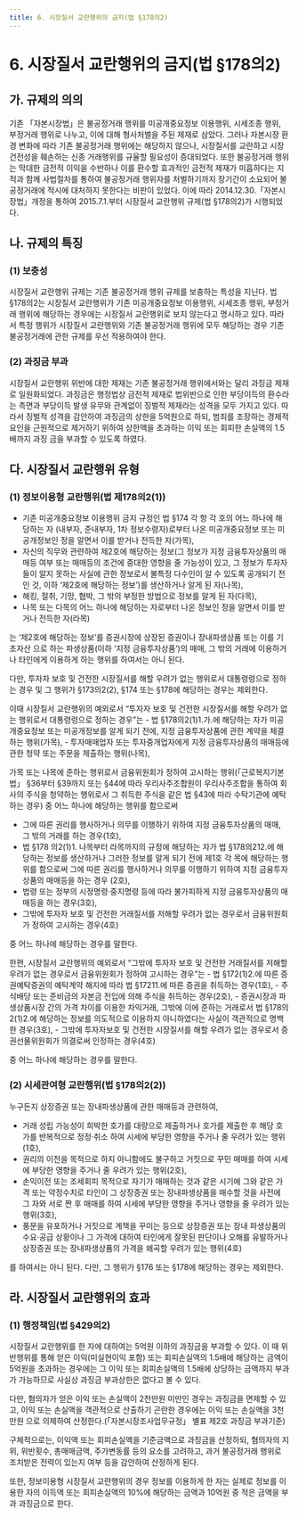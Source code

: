 ```yaml
---
title: 6. 시장질서 교란행위의 금지(법 §178의2)
---
```


# 6. 시장질서 교란행위의 금지(법 §178의2)

## 가. 규제의 의의
기존 「자본시장법」은 불공정거래 행위를 미공개중요정보 이용행위, 시세조종 행위, 부정거래 행위로 나누고, 이에 대해 형사처벌을 주된 제재로 삼았다. 그러나 자본시장 환경 변화에 따라 기존 불공정거래 행위에는 해당하지 않으나, 시장질서를 교란하고 시장건전성을 훼손하는 신종 거래행위를 규율할 필요성이 증대되었다. 또한 불공정거래 행위는 막대한 금전적 이익을 수반하나 이를 환수할 효과적인 금전적 제재가 미흡하다는 지적과 함께 사법절차를 통하여 불공정거래 행위자를 처벌하기까지 장기간이 소요되어 불공정거래에 적시에 대처하지 못한다는 비판이 있었다. 이에 따라 2014.12.30.「자본시장법」개정을 통하여 2015.7.1.부터 시장질서 교란행위 규제(법 §178의2)가 시행되었다.


## 나. 규제의 특징
### (1) 보충성
시장질서 교란행위 규제는 기존 불공정거래 행위 규제를 보충하는 특성을 지닌다. 법 §178의2는 시장질서 교란행위가 기존 미공개중요정보 이용행위, 시세조종 행위, 부정거래 행위에 해당하는 경우에는 시장질서 교란행위로 보지 않는다고 명시하고 있다. 따라서 특정 행위가 시장질서 교란행위와 기존 불공정거래 행위에 모두 해당하는 경우 기존 불공정거래에 관한 규제를 우선 적용하여야 한다.
### (2) 과징금 부과
시장질서 교란행위 위반에 대한 제재는 기존 불공정거래 행위에서와는 달리 과징금 제재로 일원화되었다. 과징금은 행정법상 금전적 제재로 법위반으로 인한 부당이득의 환수라는 측면과 부당이득 발생 유무와 관계없이 징벌적 제재라는 성격을 모두 가지고 있다. 따라서 징벌적 성격을 감안하여 과징금의 상한을 5억원으로 하되, 범죄를 조장하는 경제적 요인을 근원적으로 제거하기 위하여 상한액을 초과하는 이익 또는 회피한 손실액의 1.5배까지 과징 금을 부과할 수 있도록 하였다.

## 다. 시장질서 교란행위 유형
### (1) 정보이용형 교란행위(법 제178의2(1))
- 기존 미공개중요정보 이용행위 금지 규정인 법 §174 각 항 각 호의 어느 하나에 해당하는 자 (내부자, 준내부자, 1차 정보수령자)로부터 나온 미공개중요정보 또는 미공개정보인 정을 알면서 이를 받거나 전득한 자(가목),
- 자신의 직무와 관련하여 제2호에 해당하는 정보(그 정보가 지정 금융투자상품의 매매등 여부 또는 매매등의 조건에 중대한 영향을 줄 가능성이 있고, 그 정보가 투자자들이 알지 못하는 사실에 관한 정보로서 불특정 다수인이 알 수 있도록 공개되기 전인 것, 이하 ‘제2호에 해당하는 정보’)를 생산하거나 알게 된 자(나목),
- 해킹, 절취, 기망, 협박, 그 밖의 부정한 방법으로 정보를 알게 된 자(다목),
- 나목 또는 다목의 어느 하나에 해당하는 자로부터 나온 정보인 정을 알면서 이를 받거나 전득한 자(라목)

는 ‘제2호에 해당하는 정보’를 증권시장에 상장된 증권이나 장내파생상품 또는 이를 기초자산 으로 하는 파생상품(이하 ‘지정 금융투자상품’)의 매매, 그 밖의 거래에 이용하거나 타인에게 이용하게 하는 행위를 하여서는 아니 된다.

다만, 투자자 보호 및 건전한 시장질서를 해할 우려가 없는 행위로서 대통령령으로 정하는 경우 및 그 행위가 §173의2(2), §174 또는 §178에 해당하는 경우는 제외한다.

<Accordion  activeIndex={[]}>
<AccordionTab header="투자자 보호 및 건전한 시장질서를 해할 우려가 없는 행위로서 대통령령으로 정하는 경우">
  이때 시장질서 교란행위의 예외로서 “투자자 보호 및 건전한 시장질서를 해할 우려가 없는 행위로서 대통령령으로 정하는 경우”는
  - 법 §178의2(1)1.가.에 해당하는 자가 미공개중요정보 또는 미공개정보를 알게 되기 전에, 지정 금융투자상품에 관한 계약을 체결하는 행위(가목),
  - 투자매매업자 또는 투자중개업자에게 지정 금융투자상품의 매매등에 관한 청약 또는 주문을 제출하는 행위(나목),

  가목 또는 나목에 준하는 행위로서 금융위원회가 정하여 고시하는 행위(「근로복지기본법」 §36부터 §39까지 또는 §44에 따라 우리사주조합원이 우리사주조합을 통하여 회사의 주식을 청약하는 행위로서 그 취득한 주식을 같은 법 §43에 따라 수탁기관에 예탁하는 경우) 중 어느 하나에 해당하는 행위를 함으로써
  - 그에 따른 권리를 행사하거나 의무를 이행하기 위하여 지정 금융투자상품의 매매, 그 밖의 거래를 하는 경우(1호),
  - 법 §178 의2(1)1. 나목부터 라목까지의 규정에 해당하는 자가 법 §178의212.에 해당하는 정보를 생산하거나 그러한 정보를 알게 되기 전에 제1호 각 목에 해당하는 행위를 함으로써 그에 따른 권리를 행사하거나 의무를 이행하기 위하여 지정 금융투자상품의 매매등을 하는 경우 (2호),
  - 법령 또는 정부의 시정명령·중지명령 등에 따라 불가피하게 지정 금융투자상품의 매매등을 하는 경우(3호),
  - 그밖에 투자자 보호 및 건전한 거래질서를 저해할 우려가 없는 경우로서 금융위원회가 정하여 고시하는 경우(4호)

  중 어느 하나에 해당하는 경우를 말한다.

</AccordionTab>
<AccordionTab header="그밖에 투자자 보호 및 건전한 거래질서를 저해할 우려가 없는 경우로서 금융위원회가 정하여 고시하는 경우">
  한편, 시장질서 교란행위의 예외로서 “그밖에 투자자 보호 및 건전한 거래질서를 저해할 우려가 없는 경우로서 금융위원회가 정하여 고시하는 경우”는
  - 법 §172(1)2.에 따른 증권예탁증권의 예탁계약 해지에 따라 법 §17211.에 따른 증권을 취득하는 경우(1호),
  - 주식배당 또는 준비금의 자본금 전입에 의해 주식을 취득하는 경우(2호),
  - 증권시장과 파생상품시장 간의 가격 차이를 이용한 차익거래, 그밖에 이에 준하는 거래로서 법 §178의2(1)2.에 해당하는 정보를 의도적으로 이용하지 아니하였다는 사실이 객관적으로 명백한 경우(3호),
  - 그밖에 투자자보호 및 건전한 시장질서를 해할 우려가 없는 경우로서 증권선물위원회가 의결로써 인정하는 경우(4호)

  중 어느 하나에 해당하는 경우를 말한다.
</AccordionTab>
</Accordion>

### (2) 시세관여형 교란행위(법 §178의2(2))
누구든지 상장증권 또는 장내파생상품에 관한 매매등과 관련하여,
- 거래 성립 가능성이 희박한 호가를 대량으로 제출하거나 호가를 제출한 후 해당 호가를 반복적으로 정정·취소 하여 시세에 부당한 영향을 주거나 줄 우려가 있는 행위(1호),
- 권리의 이전을 목적으로 하지 아니함에도 불구하고 거짓으로 꾸민 매매를 하여 시세에 부당한 영향을 주거나 줄 우려가 있는 행위(2호),
- 손익이전 또는 조세회피 목적으로 자기가 매매하는 것과 같은 시기에 그와 같은 가격 또는 약정수치로 타인이 그 상장증권 또는 장내파생상품을 매수할 것을 사전에 그 자와 서로 짠 후 매매를 하여 시세에 부당한 영향을 주거나 영향을 줄 우려가 있는 행위(3호),
- 풍문을 유포하거나 거짓으로 계책을 꾸미는 등으로 상장증권 또는 장내 파생상품의 수요·공급 상황이나 그 가격에 대하여 타인에게 잘못된 판단이나 오해를 유발하거나 상장증권 또는 장내파생상품의 가격을 왜곡할 우려가 있는 행위(4호)

를 하여서는 아니 된다. 다만, 그 행위가 §176 또는 §178에 해당하는 경우는 제외한다.

## 라. 시장질서 교란행위의 효과
### (1) 행정책임(법 §429의2)
시장질서 교란행위를 한 자에 대하여는 5억원 이하의 과징금을 부과할 수 있다. 이 때 위반행위를 통해 얻은 이익(미실현이익 포함) 또는 회피손실액의 1.5배에 해당하는 금액이 5억원을 초과하는 경우에는 그 이익 또는 회피손실액의 1.5배에 상당하는 금액까지 부과가 가능하므로 사실상 과징금 부과상한은 없다고 볼 수 있다.

다만, 혐의자가 얻은 이익 또는 손실액이 2천만원 미만인 경우는 과징금을 면제할 수 있고, 이익 또는 손실액을 객관적으로 산출하기 곤란한 경우에는 이익 또는 손실액을 3천만원 으로 의제하여 산정한다.(「자본시장조사업무규정」 별표 제2호 과징금 부과기준)

구체적으로는, 이익액 또는 회피손실액을 기준금액으로 과징금을 산정하되, 혐의자의 지위, 위반횟수, 총매매금액, 주가변동률 등의 요소를 고려하고, 과거 불공정거래 행위로 조치받은 전력이 있는지 여부 등을 감안하여 산정하게 된다.

또한, 정보이용형 시장질서 교란행위의 경우 정보를 이용하게 한 자는 실제로 정보를 이용한 자의 이득액 또는 회피손실액의 10%에 해당하는 금액과 10억원 중 적은 금액을 부과 과징금으로 한다.
